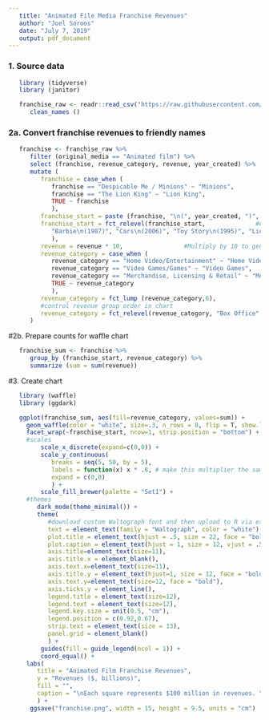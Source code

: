 ```yaml
---
   title: "Animated File Media Franchise Revenues"
   author: "Joel Soroos"
   date: "July 7, 2019"
   output: pdf_document
---
```


### 1. Source data
```r

   library (tidyverse)
   library (janitor) 

   franchise_raw <- readr::read_csv("https://raw.githubusercontent.com/rfordatascience/tidytuesday/master/data/2019/2019-07-02/media_franchises.csv") %>%
      clean_names ()
```
   
### 2a.  Convert franchise revenues to friendly names
```r

   franchise <- franchise_raw %>%
      filter (original_media == "Animated film") %>%
      select (franchise, revenue_category, revenue, year_created) %>%
      mutate (
         franchise = case_when (
            franchise == "Despicable Me / Minions" ~ "Minions",
            franchise == "The Lion King" ~ "Lion King",
            TRUE ~ franchise
            ),
         franchise_start = paste (franchise, "\n(", year_created, ")", sep = ""),
         franchise_start = fct_relevel(franchise_start,              #Control franchise order in chart
            "Barbie\n(1987)", "Cars\n(2006)", "Toy Story\n(1995)", "Lion King\n(1994)", "Frozen\n(2013)", "Minions\n(2010)", "Aladdin\n(1992)", "Ice Age\n(2002)" 
            ),
         revenue = revenue * 10,                 #Multiply by 10 to generate more boxes in waffle chart for additional granularity.
         revenue_category = case_when (
            revenue_category == "Home Video/Entertainment" ~ "Home Video",
            revenue_category == "Video Games/Games" ~ "Video Games",
            revenue_category == "Merchandise, Licensing & Retail" ~ "Merchandise",
            TRUE ~ revenue_category
            ),
         revenue_category = fct_lump (revenue_category,6),
         #control revenue group order in chart
         revenue_category = fct_relevel(revenue_category, "Box Office", "Home Video", "Music", "Video Games", "Merchandise", "Other")   
      ) 
```

#2b.  Prepare counts for waffle chart
```r
   franchise_sum <- franchise %>% 
      group_by (franchise_start, revenue_category) %>%
      summarize (sum = sum(revenue)) 
```

#3.  Create chart
```r

   library (waffle)
   library (ggdark)

   ggplot(franchise_sum, aes(fill=revenue_category, values=sum)) + 
     geom_waffle(color = "white", size=.3, n_rows = 8, flip = T, show.legend = T, make_proportional = T) +
     facet_wrap(~franchise_start, nrow=1, strip.position = "bottom") +
     #scales
         scale_x_discrete(expand=c(0,0)) +
         scale_y_continuous(
            breaks = seq(5, 50, by = 5), 
            labels = function(x) x * .8, # make this multiplier the same as n_rows
            expand = c(0,0)
            ) +
         scale_fill_brewer(palette = "Set1") +
     #themes
        dark_mode(theme_minimal()) +
        theme(
           #download custom Waltograph font and then upload to R via extrafont package: packagehttps://www.dafont.com/waltograph.font
           text = element_text(family = "Waltograph", color = "white"),   
           plot.title = element_text(hjust = .5, size = 22, face = "bold"),
           plot.caption = element_text(hjust = 1, size = 12, vjust = .5),
           axis.title=element_text(size=11),
           axis.title.x = element_blank(),
           axis.text.x=element_text(size=11),
           axis.title.y = element_text(hjust=1, size = 12, face = "bold"),
           axis.text.y=element_text(size=12, face = "bold"),
           axis.ticks.y = element_line(),
           legend.title = element_text(size=12),
           legend.text = element_text(size=12),
           legend.key.size = unit(0.5, "cm"),
           legend.position = c(0.92,0.67),
           strip.text = element_text(size = 13),
           panel.grid = element_blank()
           ) +
         guides(fill = guide_legend(ncol = 1)) +
         coord_equal() +
     labs(
        title = "Animated Film Franchise Revenues",
        y = "Revenues ($, billions)",
        fill = "",
        caption = "\nEach square represents $100 million in revenues. Year below franchise signifies year of creation. \nSource: Wikipedia  |  Visualization: Joel Soroos @soroosj"
        ) +
      ggsave("franchise.png", width = 15, height = 9.5, units = "cm")
```
